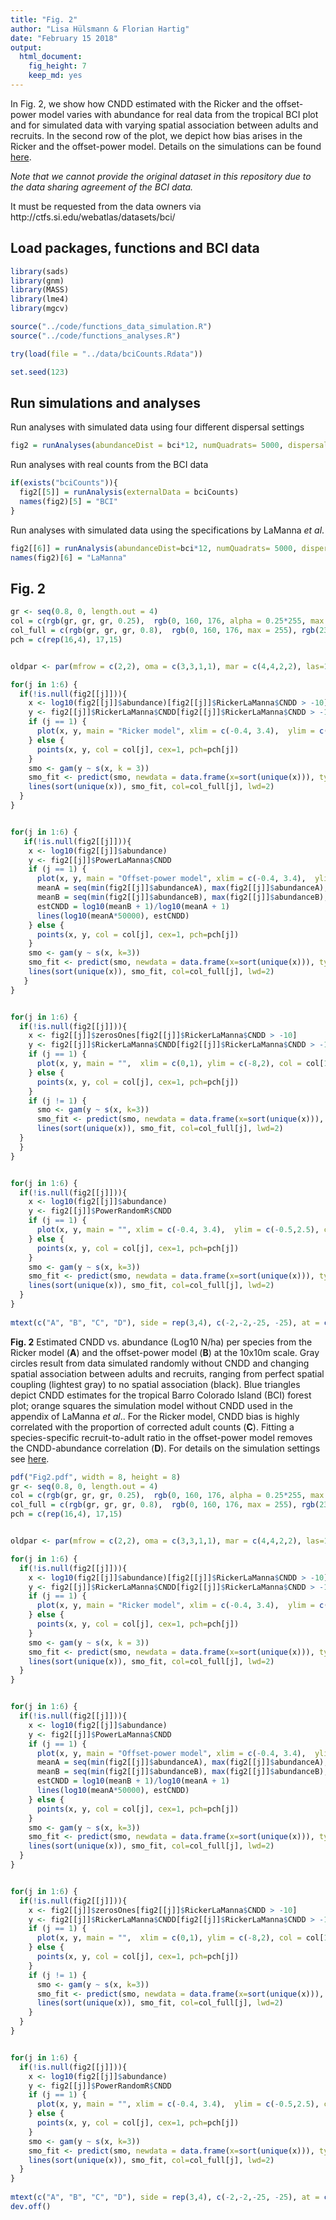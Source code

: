 ```yaml
---
title: "Fig. 2"
author: "Lisa Hülsmann & Florian Hartig"
date: "February 15 2018"
output: 
  html_document: 
    fig_height: 7
    keep_md: yes
---
```



In Fig. 2, we show how CNDD estimated with the Ricker and the offset-power model varies with abundance for real data from the tropical BCI plot and for simulated data with varying spatial association between adults and recruits. In the second row of the plot, we depict how bias arises in the Ricker and the offset-power model. Details on the simulations can be found [here](https://github.com/LisaHuelsmann/CommentTo-LaMannaEtAl-Science/tree/master/code). 

*Note that we cannot provide the original dataset in this repository due to the data sharing agreement of the BCI data.* 

It must be requested from the data owners via http://ctfs.si.edu/webatlas/datasets/bci/



## Load packages, functions and BCI data

```r
library(sads)
library(gnm)
library(MASS)
library(lme4)
library(mgcv)

source("../code/functions_data_simulation.R")
source("../code/functions_analyses.R")

try(load(file = "../data/bciCounts.Rdata"))

set.seed(123)
```



## Run simulations and analyses

Run analyses with simulated data using four different dispersal settings
```r
fig2 = runAnalyses(abundanceDist = bci*12, numQuadrats= 5000, dispersal = c(0, 0.4, 0.8, Inf))
```

Run analyses with real counts from the BCI data
```r
if(exists("bciCounts")){
  fig2[[5]] = runAnalysis(externalData = bciCounts)
  names(fig2)[5] = "BCI"
}
```

Run analyses with simulated data using the specifications by LaManna *et al*.
```r
fig2[[6]] = runAnalysis(abundanceDist=bci*12, numQuadrats= 5000, dispersal = 0.1, theta = 1, adultSurvival = "LaManna")
names(fig2)[6] = "LaManna"
```


## Fig. 2

```r
gr <- seq(0.8, 0, length.out = 4)
col = c(rgb(gr, gr, gr, 0.25),  rgb(0, 160, 176, alpha = 0.25*255, max = 255), rgb(235, 104, 65, alpha = 0.25*255, max = 255))
col_full = c(rgb(gr, gr, gr, 0.8),  rgb(0, 160, 176, max = 255), rgb(235, 104, 65, max = 255))
pch = c(rep(16,4), 17,15)


oldpar <- par(mfrow = c(2,2), oma = c(3,3,1,1), mar = c(4,4,2,2), las=1, mgp=c(2.5, 0.5, 0), lwd=75/75, cex.axis=3/3, cex.lab=1, font.lab=2, tcl=(-0.2))

for(j in 1:6) {
  if(!is.null(fig2[[j]])){
    x <- log10(fig2[[j]]$abundance)[fig2[[j]]$RickerLaManna$CNDD > -10]
    y <- fig2[[j]]$RickerLaManna$CNDD[fig2[[j]]$RickerLaManna$CNDD > -10]
    if (j == 1) {
      plot(x, y, main = "Ricker model", xlim = c(-0.4, 3.4),  ylim = c(-8,2), col = col[1], pch=pch[1], xlab = "Species abundance log10(N/ha)", ylab = "CNDD")
    } else {
      points(x, y, col = col[j], cex=1, pch=pch[j])    
    }
    smo <- gam(y ~ s(x, k = 3))
    smo_fit <- predict(smo, newdata = data.frame(x=sort(unique(x))), type = "response")
    lines(sort(unique(x)), smo_fit, col=col_full[j], lwd=2)
  }
}


for(j in 1:6) {
   if(!is.null(fig2[[j]])){
    x <- log10(fig2[[j]]$abundance)
    y <- fig2[[j]]$PowerLaManna$CNDD
    if (j == 1) {
      plot(x, y, main = "Offset-power model", xlim = c(-0.4, 3.4),  ylim = c(-0.5,2.5), col = col[1], pch=pch[1], cex=1, xlab = "Species abundance log10(N/ha)", ylab = "CNDD")
      meanA = seq(min(fig2[[j]]$abundanceA), max(fig2[[j]]$abundanceA), length.out = 20)/10000
      meanB = seq(min(fig2[[j]]$abundanceB), max(fig2[[j]]$abundanceB), length.out = 20)/10000
      estCNDD = log10(meanB + 1)/log10(meanA + 1)
      lines(log10(meanA*50000), estCNDD)
    } else {
      points(x, y, col = col[j], cex=1, pch=pch[j])    
    }
    smo <- gam(y ~ s(x, k=3))
    smo_fit <- predict(smo, newdata = data.frame(x=sort(unique(x))), type = "response")
    lines(sort(unique(x)), smo_fit, col=col_full[j], lwd=2)
   }
}


for(j in 1:6) {
  if(!is.null(fig2[[j]])){
    x <- fig2[[j]]$zerosOnes[fig2[[j]]$RickerLaManna$CNDD > -10]
    y <- fig2[[j]]$RickerLaManna$CNDD[fig2[[j]]$RickerLaManna$CNDD > -10]
    if (j == 1) {
      plot(x, y, main = "",  xlim = c(0,1), ylim = c(-8,2), col = col[1], pch=pch[1], cex=1, xlab = "Proportion recruits without adults", ylab = "CNDD")
    } else {
      points(x, y, col = col[j], cex=1, pch=pch[j])    
    }
    if (j != 1) {
      smo <- gam(y ~ s(x, k=3))
      smo_fit <- predict(smo, newdata = data.frame(x=sort(unique(x))), type = "response")
      lines(sort(unique(x)), smo_fit, col=col_full[j], lwd=2)
  }
  }
}


for(j in 1:6) {
  if(!is.null(fig2[[j]])){
    x <- log10(fig2[[j]]$abundance)
    y <- fig2[[j]]$PowerRandomR$CNDD
    if (j == 1) {
      plot(x, y, main = "", xlim = c(-0.4, 3.4),  ylim = c(-0.5,2.5), col = col[1], pch=pch[1], cex=1, xlab = "Species abundance log10(N/ha)", ylab = "CNDD")
    } else {
      points(x, y, col = col[j], cex=1, pch=pch[j])    
    }
    smo <- gam(y ~ s(x, k=3))
    smo_fit <- predict(smo, newdata = data.frame(x=sort(unique(x))), type = "response")
    lines(sort(unique(x)), smo_fit, col=col_full[j], lwd=2)
  }
}
 
mtext(c("A", "B", "C", "D"), side = rep(3,4), c(-2,-2,-25, -25), at = c(0,0.5, 0, 0.5), outer = T, cex = 1.2, font=2)
```


**Fig. 2** Estimated CNDD vs. abundance (Log10 N/ha) per species from the Ricker model (**A**) and the offset-power model (**B**) at the 10x10m scale. Gray circles result from data simulated randomly without CNDD and changing spatial association between adults and recruits, ranging from perfect spatial coupling (lightest gray) to no spatial association (black). Blue triangles depict CNDD estimates for the tropical Barro Colorado Island (BCI) forest plot; orange squares the simulation model without CNDD used in the appendix of LaManna *et al*.. For the Ricker model, CNDD bias is highly correlated with the proportion of corrected adult counts (**C**). Fitting a species-specific recruit-to-adult ratio in the offset-power model removes the CNDD-abundance correlation (**D**). For details on the simulation settings see [here](https://github.com/LisaHuelsmann/CommentTo-LaMannaEtAl-Science/tree/master/code). 




```r
pdf("Fig2.pdf", width = 8, height = 8)
gr <- seq(0.8, 0, length.out = 4)
col = c(rgb(gr, gr, gr, 0.25),  rgb(0, 160, 176, alpha = 0.25*255, max = 255), rgb(235, 104, 65, alpha = 0.25*255, max = 255))
col_full = c(rgb(gr, gr, gr, 0.8),  rgb(0, 160, 176, max = 255), rgb(235, 104, 65, max = 255))
pch = c(rep(16,4), 17,15)


oldpar <- par(mfrow = c(2,2), oma = c(3,3,1,1), mar = c(4,4,2,2), las=1, mgp=c(2.5, 0.5, 0), lwd=75/75, cex.axis=3/3, cex.lab=1, font.lab=2, tcl=(-0.2))

for(j in 1:6) {
  if(!is.null(fig2[[j]])){
    x <- log10(fig2[[j]]$abundance)[fig2[[j]]$RickerLaManna$CNDD > -10]
    y <- fig2[[j]]$RickerLaManna$CNDD[fig2[[j]]$RickerLaManna$CNDD > -10]
    if (j == 1) {
      plot(x, y, main = "Ricker model", xlim = c(-0.4, 3.4),  ylim = c(-8,2), col = col[1], pch=pch[1], xlab = "Species abundance log10(N/ha)", ylab = "CNDD")
    } else {
      points(x, y, col = col[j], cex=1, pch=pch[j])    
    }
    smo <- gam(y ~ s(x, k = 3))
    smo_fit <- predict(smo, newdata = data.frame(x=sort(unique(x))), type = "response")
    lines(sort(unique(x)), smo_fit, col=col_full[j], lwd=2)
  }
}


for(j in 1:6) {
  if(!is.null(fig2[[j]])){
    x <- log10(fig2[[j]]$abundance)
    y <- fig2[[j]]$PowerLaManna$CNDD
    if (j == 1) {
      plot(x, y, main = "Offset-power model", xlim = c(-0.4, 3.4),  ylim = c(-0.5,2.5), col = col[1], pch=pch[1], cex=1, xlab = "Species abundance log10(N/ha)", ylab = "CNDD")
      meanA = seq(min(fig2[[j]]$abundanceA), max(fig2[[j]]$abundanceA), length.out = 20)/10000
      meanB = seq(min(fig2[[j]]$abundanceB), max(fig2[[j]]$abundanceB), length.out = 20)/10000
      estCNDD = log10(meanB + 1)/log10(meanA + 1)
      lines(log10(meanA*50000), estCNDD)
    } else {
      points(x, y, col = col[j], cex=1, pch=pch[j])    
    }
    smo <- gam(y ~ s(x, k=3))
    smo_fit <- predict(smo, newdata = data.frame(x=sort(unique(x))), type = "response")
    lines(sort(unique(x)), smo_fit, col=col_full[j], lwd=2)
  }
}


for(j in 1:6) {
  if(!is.null(fig2[[j]])){
    x <- fig2[[j]]$zerosOnes[fig2[[j]]$RickerLaManna$CNDD > -10]
    y <- fig2[[j]]$RickerLaManna$CNDD[fig2[[j]]$RickerLaManna$CNDD > -10]
    if (j == 1) {
      plot(x, y, main = "",  xlim = c(0,1), ylim = c(-8,2), col = col[1], pch=pch[1], cex=1, xlab = "Proportion recruits without adults", ylab = "CNDD")
    } else {
      points(x, y, col = col[j], cex=1, pch=pch[j])    
    }
    if (j != 1) {
      smo <- gam(y ~ s(x, k=3))
      smo_fit <- predict(smo, newdata = data.frame(x=sort(unique(x))), type = "response")
      lines(sort(unique(x)), smo_fit, col=col_full[j], lwd=2)
    }
  }
}


for(j in 1:6) {
  if(!is.null(fig2[[j]])){
    x <- log10(fig2[[j]]$abundance)
    y <- fig2[[j]]$PowerRandomR$CNDD
    if (j == 1) {
      plot(x, y, main = "", xlim = c(-0.4, 3.4),  ylim = c(-0.5,2.5), col = col[1], pch=pch[1], cex=1, xlab = "Species abundance log10(N/ha)", ylab = "CNDD")
    } else {
      points(x, y, col = col[j], cex=1, pch=pch[j])    
    }
    smo <- gam(y ~ s(x, k=3))
    smo_fit <- predict(smo, newdata = data.frame(x=sort(unique(x))), type = "response")
    lines(sort(unique(x)), smo_fit, col=col_full[j], lwd=2)
  }
}
 
mtext(c("A", "B", "C", "D"), side = rep(3,4), c(-2,-2,-25, -25), at = c(0,0.5, 0, 0.5), outer = T, cex = 1.2, font=2)
dev.off()
```

